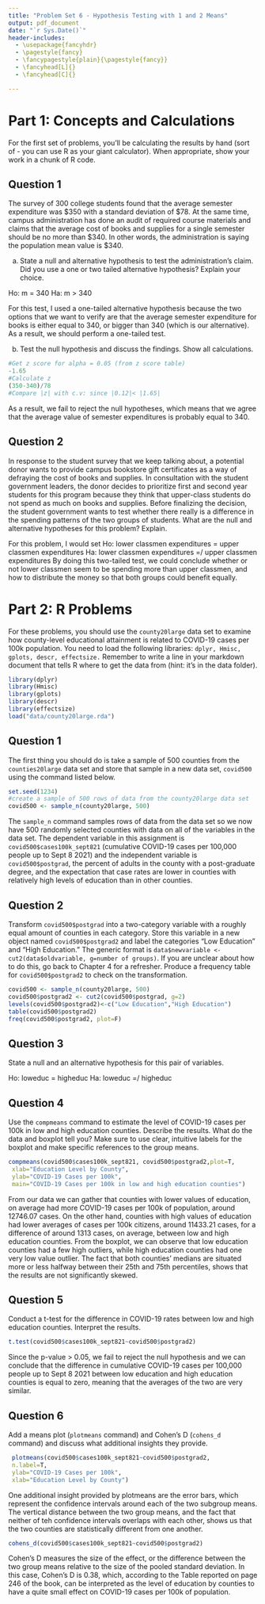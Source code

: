 ```yaml
---
title: "Problem Set 6 - Hypothesis Testing with 1 and 2 Means"
output: pdf_document
date: "`r Sys.Date()`"
header-includes:
  - \usepackage{fancyhdr}
  - \pagestyle{fancy}
  - \fancypagestyle{plain}{\pagestyle{fancy}}
  - \fancyhead[L]{}
  - \fancyhead[C]{}

---
```


# Part 1: Concepts and Calculations

For the first set of problems, you'll be calculating the results by hand (sort of - you can use R as your giant calculator). When appropriate, show your work in a chunk of R code. 

## Question 1
The survey of 300 college students found that the average semester expenditure was $\$350$ with a standard deviation of $\$78$. At the same time, campus administration has done an audit of required course materials and claims that the average cost of books and supplies for a single semester should be no more than $\$340$. In other words, the administration is saying the population mean value is $\$340$. 

  a. State a null and alternative hypothesis to test the administration's claim. Did you use a one or two tailed alternative hypothesis? Explain your choice. 
  
Ho: m = 340
Ha: m > 340

For this test, I used a one-tailed alternative hypothesis because the two options that we want to verify are that the average semester expenditure for books is either equal to 340, or bigger than 340 (which is our alternative). As a result, we should perform a one-tailed test.
  
  b. Test the null hypothesis and discuss the findings. Show all calculations. 

```r
#Get z score for alpha = 0.05 (from z score table)
-1.65
#Calculate z
(350-340)/78
#Compare |z| with c.v: since |0.12|< |1.65|
```
As a result, we fail to reject the null hypotheses, which means that we agree that the average value of semester expenditures is probably equal to 340.

## Question 2
In response to the student survey that we keep talking about, a potential donor wants to provide campus bookstore gift certificates as a way of defraying the cost of books and supplies. In consultation with the student government leaders, the donor decides to prioritize first and second year students for this program because they think that upper-class students do not spend as much on books and supplies. Before finalizing the decision, the student government wants to test whether there really is a difference in the spending patterns of the two groups of students. What are the null and alternative hypotheses for this problem? Explain. 

For this problem, I would set 
Ho: lower classmen expenditures = upper classmen expenditures 
Ha: lower classmen expenditures =/ upper classmen expenditures
By doing this two-tailed test, we could conclude whether or not lower classmen seem to be spending more than upper classmen, and how to distribute the money so that both groups could benefit equally.

# Part 2: R Problems 
For these problems, you should use the ```county20large``` data set to examine how county-level educational attainment is related to COVID-19 cases per 100k population. You need to load the following libraries: ```dplyr, Hmisc, gplots, descr, effectsize.``` Remember to write a line in your markdown document that tells R where to get the data from (hint: it's in the data folder). 

```r
library(dplyr)
library(Hmisc) 
library(gplots) 
library(descr) 
library(effectsize)
load("data/county20large.rda")
```

## Question 1
The first thing you should do is take a sample of 500 counties from the ```counties20large``` data set and store that sample in a new data set, ```covid500``` using the command listed below. 

```r
set.seed(1234)
#create a sample of 500 rows of data from the county20large data set
covid500 <- sample_n(county20large, 500)
```
The ```sample_n``` command samples rows of data from the data set so we now have 500 randomly selected counties with data on all of the variables in the data set. The dependent variable in this assignment is ```covid500$cases100k_sept821``` (cumulative COVID-19 cases per 100,000 people up to Sept 8 2021) and the independent variable is ```covid500$postgrad```, the percent of adults in the county with a post-graduate degree, and the expectation that case rates are lower in counties with relatively high levels of education than in other counties. 

## Question 2

Transform ```covid500$postgrad``` into a two-category variable with a roughly equal amount of counties in each category. Store this variable in a new object named ```covid500$postgrad2``` and label the categories "Low Education" and "High Education." The generic format is ```data$newvariable <- cut2(data$oldvariable, g=number of groups)```. If you are unclear about how to do this, go back to Chapter 4 for a refresher. Produce a frequency table for ```covid500$postgrad2``` to check on the transformation. 

```r
covid500 <- sample_n(county20large, 500)
covid500$postgrad2 <- cut2(covid500$postgrad, g=2)
levels(covid500$postgrad2)<-c("Low Education","High Education")
table(covid500$postgrad2)
freq(covid500$postgrad2, plot=F)
```
## Question 3
State a null and an alternative hypothesis for this pair of variables. 

Ho: loweduc = higheduc
Ha: loweduc =/ higheduc

## Question 4
Use the ```compmeans``` command to estimate the level of COVID-19 cases per 100k in low and high education counties. Describe the results. What do the data and boxplot tell you? Make sure to use clear, intuitive labels for the boxplot and make specific references to the group means. 

```r
compmeans(covid500$cases100k_sept821, covid500$postgrad2,plot=T,
 xlab="Education Level by County",
 ylab="COVID-19 Cases per 100k",
 main="COVID-19 Cases per 100k in low and high education counties")

```
From our data we can gather that counties with lower values of education, on average had more COVID-19 cases per 100k of population, around 12746.07 cases. On the other hand, counties with high values of education had lower averages of cases per 100k citizens, around 11433.21 cases, for a difference of around 1313 cases, on average, between low and high education counties. From the boxplot, we can observe that low education counties had a few high outliers, while high education counties had one very low value outlier. The fact that both counties' medians are situated more or less halfway between their 25th and 75th percentiles, shows that the results are not significantly skewed.

## Question 5
Conduct a t-test for the difference in COVID-19 rates between low and high education counties. Interpret the results. 

```r
t.test(covid500$cases100k_sept821~covid500$postgrad2)
```
Since the p-value > 0.05, we fail to reject the null hypothesis and we can conclude that the difference in cumulative COVID-19 cases per 100,000 people up to Sept 8 2021 between low education and high education counties is equal to zero, meaning that the averages of the two are very similar.

## Question 6
Add a means plot (```plotmeans``` command) and Cohen's D (```cohens_d``` command) and discuss what additional insights they provide. 

```r
 plotmeans(covid500$cases100k_sept821~covid500$postgrad2,
 n.label=T, 
 ylab="COVID-19 Cases per 100k",
 xlab="Education Level by County")
```
One additional insight provided by plotmeans are the error bars, which represent the confidence intervals around each of the two subgroup means. The vertical distance between the two group means, and the fact that neither of teh confidence intervals overlaps with each other, shows us that the two counties are statistically different from one another.

```r
cohens_d(covid500$cases100k_sept821~covid500$postgrad2)
```
Cohen's D measures the size of the effect, or the difference between the two group means relative to the size of the pooled standard deviation. In this case, Cohen's D is 0.38, which, according to the Table reported on page 246 of the book, can be interpreted as the level of education by counties to have a quite small effect on COVID-19 cases per 100k of population.
